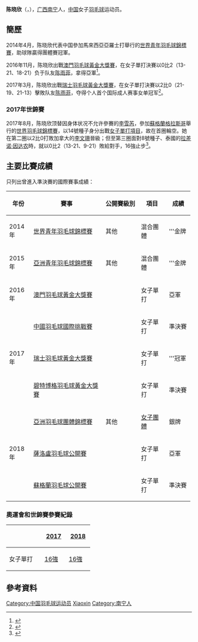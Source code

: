 {{noteTA|G1=Badminton}}
{{Infobox 羽球選手
| playername              = 陈晓欣
| image                   = 
| size                    = 
| caption                 = 
| birth_name              = 
| date_of_birth           = {{birth_date_and_age|1998|4|24}}
| place_of_birth          = {{CHN}}[[广西壮族自治区|广西]][[南宁市|南宁市]]
| residence               =
| height                  = 
| weight                  = 
| handedness              = 
| country                 = {{CHN}}
| years_intldebut         = 
| years_started           = 
| coach                   = 
| event                   = 女子單打、女子雙打
| highest_ranking         = 第21位（女單）
| date_of_highest_ranking = 2019年7月2日<ref name="ranking">{{en}}[http://bwfcontent.tournamentsoftware.com/ranking/player.aspx?id=13608&player=1030562 BWF World Ranking - Ranking of CHEN Xiaoxin (58637)] {{Wayback|url=http://bwfcontent.tournamentsoftware.com/ranking/player.aspx?id=13608&player=1030562 |date=20190713210735 }}</ref>
| current_ranking         = 第21位（女單）<br/>第619位（女雙-[[沈雅颖|沈雅颖]]）
| date_of_current_ranking = 2019年9月24日<ref>{{en}}[http://bwfcontent.tournamentsoftware.com/ranking/category.aspx?id=13608&category=473 BWF World Ranking - BWF世界排名榜 (6/1/2017) - Women's singles]</ref><ref>{{en}}[http://bwfcontent.tournamentsoftware.com/ranking/category.aspx?id=13608&category=475 BWF World Ranking - BWF世界排名榜 (6/1/2017) - Women's doubles]</ref>
| played                  = 39勝–19負（女單）<br/>1勝–2負（女雙）
| titles                  = 
| bwf_profile             = B263CAA3-E967-4327-A356-99445C2DCC4E
| bwf_id                  = 58637
| updated                 = 2017年6月4日
}}
{{MedalTableTop}}
{{MedalSport | 女子[[羽毛球|羽毛球]]}}
{{MedalCountry | {{CHN}}}}
{{MedalCompetition | [[亞洲羽毛球團體錦標賽|亞洲羽毛球團體錦標賽]]}}
{{MedalSilver| [[2018年亞洲羽毛球團體錦標賽|2018年 亞羅士打]] | [[2018年亞洲羽毛球團體錦標賽女子團體比賽|女子團體]] }}
{{MedalCompetition | [[世界青年羽毛球錦標賽|世界青年羽毛球錦標賽]]}}
{{MedalGold  | [[2014年世界青年羽毛球錦標賽|2014年 亞羅士打]] | 混合團體 }}
{{MedalCompetition | [[亞洲青年羽毛球錦標賽|亞洲青年羽毛球錦標賽]]}}
{{MedalGold  | [[2015年亞洲青年羽毛球錦標賽|2015年 曼谷]] | 混合團體 }}
{{MedalBottom}}
'''陈晓欣'''（{{lang|en|'''CHEN Xiaoxin '''}}，{{bd|1998年|4月24日|||catIdx=C陈}}），[[广西|广西]][[南宁|南宁]]人，[[中国|中国]]女子[[羽毛球|羽毛球]]运动员。

== 簡歷 ==
2014年4月，陈晓欣代表中国參加馬來西亞亞羅士打舉行的[[2014年世界青年羽毛球錦標賽|世界青年羽毛球錦標賽]]，助球隊贏得團體賽冠軍。

2016年11月，陈晓欣出戰[[2016年澳門羽毛球格蘭披治黃金大獎賽|澳門羽毛球黃金大獎賽]]，在女子單打決賽以0比2（13-21、18-21）负于队友[[陈雨菲|陈雨菲]]，拿得亞軍<ref name="南宁日报1207">{{zh-cn}}{{cite news|title=南宁羽毛球健儿鲁恺、陈晓欣澳门夺两银|url=http://gx.sina.com.cn/news/2016-12-07/detail-ifxyiayr9381229.shtml|agency=南宁日报|date=2016-12-07|accessdate=2017-03-08|archive-date=2019-07-13|archive-url=https://web.archive.org/web/20190713210736/http://gx.sina.com.cn/news/2016-12-07/detail-ifxyiayr9381229.shtml|dead-url=no}}</ref>。

2017年3月，陈晓欣出戰[[2017年瑞士羽毛球黃金大獎賽|瑞士羽毛球黃金大獎賽]]，在女子單打決賽以2比0（21-19、21-13）擊敗队友[[陈雨菲|陈雨菲]]，夺得个人首个国际成人赛事女单冠军<ref>{{zh-cn}}{{cite news|title=瑞士赛国羽斩获四金三银 林丹封王陈晓欣称后|url=http://sports.qq.com/a/20170320/000430.htm|agency=腾讯体育|date=2017-03-20|accessdate=2017-03-20|archive-date=2017-03-21|archive-url=https://web.archive.org/web/20170321165800/http://sports.qq.com/a/20170320/000430.htm|dead-url=no}}</ref>。

===2017年世錦賽===
2017年8月，陈晓欣顶替因身体状况不允许參賽的[[李雪芮|李雪芮]]，參加[[蘇格蘭|蘇格蘭]][[格拉斯哥|格拉斯哥]]舉行的[[2017年世界羽毛球錦標賽|世界羽毛球錦標賽]]，以14號種子身分出戰[[2017年世界羽毛球錦標賽女子單打項目|女子單打項目]]，故在首圈輪空。她在第二圈以2比0打敗加拿大的[[李文珊_(羽毛球運動員)|李文珊]]晉級；但至第三圈面對8號種子、泰國的[[拉差诺·因达农|拉差诺·因达农]]時，就以0比2（13-21、9-21）敗給對手，16強止步<ref>{{cite news|title=世锦赛19岁小花遭因达农横扫 止步女单16强|url=http://sports.qq.com/a/20170825/004384.htm|agency=腾讯体育|date=2017-08-25|accessdate=2017-09-08|archive-date=2017-09-08|archive-url=https://web.archive.org/web/20170908112155/http://sports.qq.com/a/20170825/004384.htm|dead-url=no}}</ref>。

==主要比賽成績==
只列出曾進入準決賽的國際賽事成績：
{| class=wikitable style="text-align:center; font-size:small;" 
!width="50"|年份
!width="180"|賽事
!width="80"|公開賽級別
!width="60"|項目
!width="50"|成績
|-
!rowspan="1"|2014年
|[[2014年世界青年羽毛球錦標賽|世界青年羽毛球錦標賽]]
|其他
|混合團體
|bgcolor="gold"|'''金牌
|-
!rowspan="1"|2015年
|[[2015年亞洲青年羽毛球錦標賽|亞洲青年羽毛球錦標賽]]
|其他
|混合團體
|bgcolor="gold"|'''金牌
|-
!rowspan="1"|2016年
|[[2016年澳門羽毛球格蘭披治黃金大獎賽|澳門羽毛球黃金大獎賽]]
|{{BWFGPG}}
|女子單打
|bgcolor="silver"|亞軍
|-
!rowspan="3"|2017年
|[[2017年中國羽毛球國際挑戰賽|中國羽毛球國際挑戰賽]]
|{{BWFIC}}
|女子單打
|bgcolor="#b8860b"|準決賽
|-
|[[2017年瑞士羽毛球黃金大獎賽|瑞士羽毛球黃金大獎賽]]
|{{BWFGPG}}
|女子單打
|bgcolor="gold"|'''冠軍
|-
|[[2017年碧特博格羽毛球黃金大獎賽|碧特博格羽毛球黃金大獎賽]]
|{{BWFGPG}}
|女子單打
|bgcolor="#b8860b"|準決賽
|-
!rowspan="3"|2018年
|[[2018年亞洲羽毛球團體錦標賽|亞洲羽毛球團體錦標賽]]
|其他
|[[2018年亞洲羽毛球團體錦標賽女子團體比賽|女子團體]]
|bgcolor="silver"|銀牌
|-
|[[2018年薩洛盧羽毛球公開賽|薩洛盧羽毛球公開賽]]
|{{BWF100}}
|女子單打
|bgcolor="silver"|亞軍
|-
|[[2018年蘇格蘭羽毛球公開賽|蘇格蘭羽毛球公開賽]]
|{{BWF100}}
|女子單打
|bgcolor="#b8860b"|準決賽
|}
{{BWF賽事級別索引}}

===奧運會和世錦賽參賽紀錄===
{| class=wikitable style="text-align:center; font-size:small;" 
!
!width="50"|[[2017年世界羽毛球錦標賽|2017]]
!width="50"|[[2018年世界羽毛球錦標賽|2018]]
|-
!width="80"|女子單打
|[[2017年世界羽毛球錦標賽女子單打項目|16強]]
|[[2018年世界羽毛球錦標賽女子單打項目|16強]]
|}

==參考資料==
{{Reflist}}

{{DEFAULTSORT:CHEN Xiaoxin}}
[[Category:中国羽毛球运动员|Category:中国羽毛球运动员]]
[[Category:陈姓|Xiaoxin]]
[[Category:南宁人|Category:南宁人]]